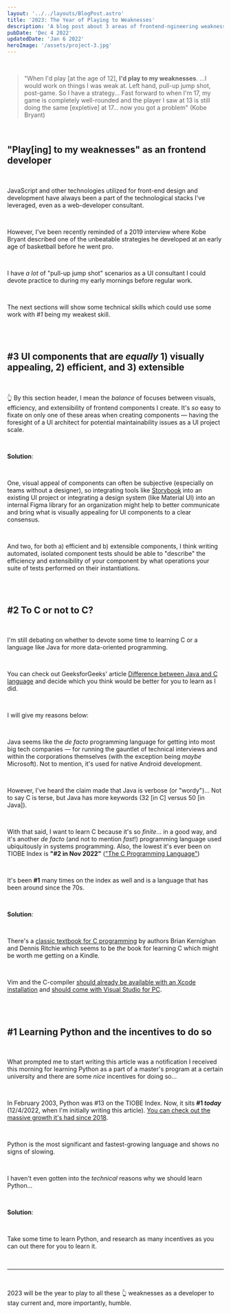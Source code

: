 ```yaml
---
layout: '../../layouts/BlogPost.astro'
title: '2023: The Year of Playing to Weaknesses'
description: 'A blog post about 3 areas of frontend-ngineering weaknesses to play to in 2023 by pjnalls'
pubDate: 'Dec 4 2022'
updatedDate: 'Jan 6 2022'
heroImage: '/assets/project-3.jpg'
---
```


<br />

> "When I'd play [at the age of 12], **I'd play to my weaknesses**. ...I would work on things I was weak at. Left hand, pull-up jump shot, post-game. So I have a strategy... Fast forward to when I'm 17, my game is completely well-rounded and the player I saw at 13 is still doing the same [expletive] at 17... now you got a problem" (Kobe Bryant)

<br/>

## "Play[ing] to my weaknesses" as an frontend developer 

<br/>

JavaScript and other technologies utilized for front-end design and development have always been a part of the technological stacks I've leveraged, even as a web-developer consultant.

<br/>

However, I've been recently reminded of a 2019 interview where Kobe Bryant described one of the unbeatable strategies he developed at an early age of basketball before he went pro.

<br/>

I have *a lot* of "pull-up jump shot" scenarios as a UI consultant I could devote practice to during my early mornings before regular work.

<br/>

The next sections will show some technical skills which could use some work with *#1* being my weakest skill.

<br/>
<br/>

## #3 UI components that are *equally* 1) visually appealing, 2) efficient, and 3) extensible

<br/>

👆 By this section header, I mean the *balance* of focuses between visuals, efficiency, and extensibility of frontend components I create. It's *so* easy to fixate on only one of these areas when creating components — having the foresight of a UI architect for potential maintainability issues as a UI project scale.

<br/>

**Solution**: 

<br/>

One, visual appeal of components can often be subjective (especially on teams without a designer), so integrating tools like [Storybook](https://storybook.js.org/) into an existing UI project or integrating a design system (like Material UI) into an internal Figma library for an organization might help to better communicate and bring what is visually appealing for UI components to a clear consensus.

<br/>

And two, for both a) efficient and b) extensible components, I think writing automated, isolated component tests should be able to "describe" the efficiency and extensibility of your component by what operations your suite of tests performed on their instantiations.

<br/>
<br/>


## #2 To C or not to C?

<br />

I'm still debating on whether to devote some time to learning C or a language like Java for more data-oriented programming.

<br/>

You can check out GeeksforGeeks' article [Difference between Java and C language](https://www.geeksforgeeks.org/difference-between-java-and-c-language/) and decide which you think would be better for you to learn as I did.

<br/>

I will give my reasons below:

<br/>

Java seems like the *de facto* programming language for getting into most big tech companies — for running the gauntlet of technical interviews and within the corporations themselves (with the exception being *maybe* Microsoft). Not to mention, it's used for native Android development.

<br/>

However, I've heard the claim made that Java is verbose (or "wordy")... Not to say C is terse, but Java has more keywords (32 [in C] versus 50 [in Java]).

<br/>

With that said, I want to learn C because it's so *finite*... in a good way, and it's another *de facto* (and not to mention *fast*!) programming language used ubiquitously in systems programming. Also, the lowest it's ever been on TIOBE Index is **"#2 in Nov 2022"** (["The C Programming Language"](https://www.tiobe.com/tiobe-index/c/))

<br/>

It's been **#1** many times on the index as well and is a language that has been around since the 70s. 

<br/>

**Solution**:

<br/>

There's a [classic textbook for C programming](https://en.wikipedia.org/wiki/The_C_Programming_Language) by authors Brian Kernighan and Dennis Ritchie which seems to be *the* book for learning C which might be worth me getting on a Kindle.

<br/>

Vim and the C-compiler [should already be available with an Xcode installation](https://apps.apple.com/us/app/xcode/id497799835) and [should come with Visual Studio for PC](https://learn.microsoft.com/en-us/cpp/build/walkthrough-compile-a-c-program-on-the-command-line?view=msvc-170).

<br/>
<br/>

## #1 Learning Python and the incentives to do so

<br/>

What prompted me to start writing this article was a notification I received this morning for learning Python as a part of a master's program at a certain university and there are some *nice* incentives for doing so...

<br/>

In February 2003, Python was #13 on the TIOBE Index. Now, it sits **#1 *today*** (12/4/2022, when I'm initially writing this article). [You can check out the massive growth it's had since 2018](https://www.tiobe.com/tiobe-index/python/).

<br/>

Python is the most significant and fastest-growing language and shows no signs of slowing.

<br/>

I haven't even gotten into the *technical* reasons why we should learn Python... 

<br/>

**Solution**:

<br/>

Take some time to learn Python, and research as many incentives as you can out there for you to learn it.

<br/>

***

<br/>

2023 will be the year to play to all these 👆 weaknesses as a developer to stay current and, more importantly, humble.

<br/>